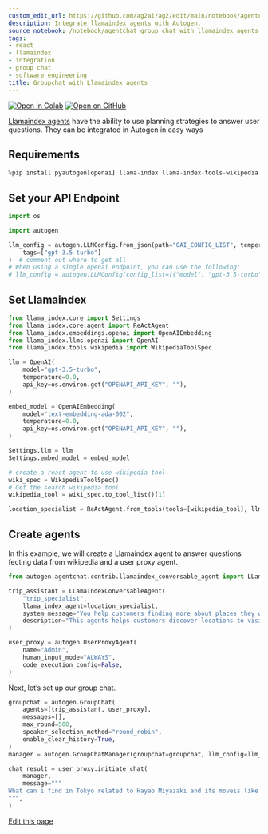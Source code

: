 ```yaml
---
custom_edit_url: https://github.com/ag2ai/ag2/edit/main/notebook/agentchat_group_chat_with_llamaindex_agents.ipynb
description: Integrate llamaindex agents with Autogen.
source_notebook: /notebook/agentchat_group_chat_with_llamaindex_agents.ipynb
tags:
- react
- llamaindex
- integration
- group chat
- software engineering
title: Groupchat with Llamaindex agents
---
```


<a href="https://colab.research.google.com/github/ag2ai/ag2/blob/main/notebook/agentchat_group_chat_with_llamaindex_agents.ipynb" class="colab-badge" target="_blank"><img noZoom src="https://colab.research.google.com/assets/colab-badge.svg" alt="Open In Colab" /></a>
<a href="https://github.com/ag2ai/ag2/blob/main/notebook/agentchat_group_chat_with_llamaindex_agents.ipynb" class="github-badge" target="_blank"><img noZoom src="https://img.shields.io/badge/Open%20on%20GitHub-grey?logo=github" alt="Open on GitHub" /></a>




[Llamaindex
agents](https://docs.llamaindex.ai/en/stable/optimizing/agentic_strategies/agentic_strategies/)
have the ability to use planning strategies to answer user questions.
They can be integrated in Autogen in easy ways

## Requirements

```python
%pip install pyautogen[openai] llama-index llama-index-tools-wikipedia llama-index-readers-wikipedia wikipedia
```

## Set your API Endpoint

```python
import os

import autogen

llm_config = autogen.LLMConfig.from_json(path="OAI_CONFIG_LIST", temperature=0).where(
    tags=["gpt-3.5-turbo"]
)  # comment out where to get all
# When using a single openai endpoint, you can use the following:
# llm_config = autogen.LLMConfig(config_list=[{"model": "gpt-3.5-turbo", "api_key": os.getenv("OPENAI_API_KEY")}])
```

## Set Llamaindex

```python
from llama_index.core import Settings
from llama_index.core.agent import ReActAgent
from llama_index.embeddings.openai import OpenAIEmbedding
from llama_index.llms.openai import OpenAI
from llama_index.tools.wikipedia import WikipediaToolSpec

llm = OpenAI(
    model="gpt-3.5-turbo",
    temperature=0.0,
    api_key=os.environ.get("OPENAPI_API_KEY", ""),
)

embed_model = OpenAIEmbedding(
    model="text-embedding-ada-002",
    temperature=0.0,
    api_key=os.environ.get("OPENAPI_API_KEY", ""),
)

Settings.llm = llm
Settings.embed_model = embed_model

# create a react agent to use wikipedia tool
wiki_spec = WikipediaToolSpec()
# Get the search wikipedia tool
wikipedia_tool = wiki_spec.to_tool_list()[1]

location_specialist = ReActAgent.from_tools(tools=[wikipedia_tool], llm=llm, max_iterations=10, verbose=True)
```

## Create agents

In this example, we will create a Llamaindex agent to answer questions
fecting data from wikipedia and a user proxy agent.

```python
from autogen.agentchat.contrib.llamaindex_conversable_agent import LLamaIndexConversableAgent

trip_assistant = LLamaIndexConversableAgent(
    "trip_specialist",
    llama_index_agent=location_specialist,
    system_message="You help customers finding more about places they would like to visit. You can use external resources to provide more details as you engage with the customer.",
    description="This agents helps customers discover locations to visit, things to do, and other details about a location. It can use external resources to provide more details. This agent helps in finding attractions, history and all that there si to know about a place",
)

user_proxy = autogen.UserProxyAgent(
    name="Admin",
    human_input_mode="ALWAYS",
    code_execution_config=False,
)
```

Next, let’s set up our group chat.

```python
groupchat = autogen.GroupChat(
    agents=[trip_assistant, user_proxy],
    messages=[],
    max_round=500,
    speaker_selection_method="round_robin",
    enable_clear_history=True,
)
manager = autogen.GroupChatManager(groupchat=groupchat, llm_config=llm_config)
```


```python
chat_result = user_proxy.initiate_chat(
    manager,
    message="""
What can i find in Tokyo related to Hayao Miyazaki and its moveis like Spirited Away?.
""",
)
```

<div className="edit-url-container">
    <a className="edit-url" href="https://github.com/ag2ai/ag2/edit/main/notebook/agentchat_group_chat_with_llamaindex_agents.ipynb" target='_blank'><Icon icon="pen" iconType="solid" size="13px"/> Edit this page</a>
</div>
